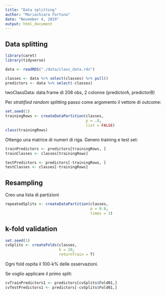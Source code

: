 ```yaml
---
title: "Data splitting"
author: "Mariachiara Fortuna"
date: "November 4, 2019"
output: html_document
---
```


## Data splitting

```r
library(caret)
library(tidyverse)
```


```r
data <- readRDS("./data/class_data.rds")

classes <- data %>% select(classes) %>% pull()
predictors <- data %>% select(-classes)  
```


twoClassData: data.frame di 208 obs, 2 colonne (predictorA, predictorB)

Per _stratified random splitting_ passo come argomento il vettore di outcome:

```r
set.seed(1)
trainingRows <- createDataPartition(classes,
                                    p = .8,
                                    list = FALSE) 
class(trainingRows)
```

Ottengo una matrice di numeri di riga. Genero training e test set:

```r
trainPredictors <- predictors[trainingRows, ]
trainClasses <- classes[trainingRows]

testPredictors <- predictors[-trainingRows, ]
testClasses <- classes[-trainingRows]
```


## Resampling

Creo una lista di partizioni

```r
repeatedSplits <- createDataPartition(classes,
                                      p = 0.8,
                                      times = 3)
```

## k-fold validation

```r
set.seed(1)
cvSplits <- createFolds(classes, 
                        k = 10,
                        returnTrain = T)
```

Ogni fold ospita il 100-k% delle osservazioni. 

Se voglio applicare il primo split:

```r
cvTrainPredictors1 <- predictors[cvSplits$Fold01,]
cvTestPredictors1 <- predictors[-cvSplits$Fold01,]
```
